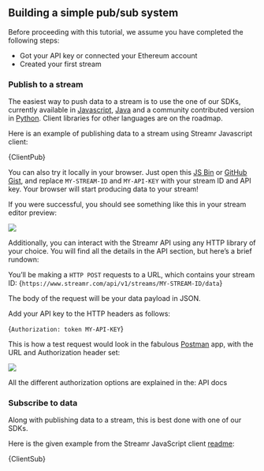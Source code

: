 





## Building a simple pub/sub system

Before proceeding with this tutorial, we assume you have completed the following steps:

- <Link to={links.docs.gettingStarted}>Got your API key or connected your Ethereum account</Link>
- <Link to={links.docs.streams}>Created your first stream</Link> 

### Publish to a stream
The easiest way to push data to a stream is to use the one of our <Link to={links.docs.SDKs}>SDKs</Link>, currently available in <a target="_blank" href="https://github.com/streamr-dev/streamr-client-javascript">Javascript</a>, <a target="_blank" href="https://github.com/streamr-dev/streamr-client-java">Java</a> and a community contributed version in <a target="_blank" href="https://github.com/streamr-dev/streamr-client-python">Python</a>. Client libraries for other languages are on the roadmap.

Here is an example of publishing data to a stream using Streamr Javascript client:

<CodeSnippet language='javascript' wrapLines showLineNumbers >{ClientPub}</CodeSnippet>

You can also try it locally in your browser. Just open this <a target="_blank" href="https://jsbin.com/xahoxut/edit?js,output">JS Bin</a> or <a target="_blank" href="https://gist.github.com/fonty1/f09aa09afcbae0bf5d7032163a466f76">GitHub Gist</a>, and replace `MY-STREAM-ID` and `MY-API-KEY` with your stream ID and API key. Your browser will start producing data to your stream!

If you were successful, you should see something like this in your stream editor preview:

<div className={cx(docsStyles.centered, tutorialStyles.streamPreview)}>
  <img src={StreamEditorPreview} />
</div>

Additionally, you can interact with the Streamr API using any HTTP library of your choice. You will find all the details in the <Link to={links.docs.api}>API section</Link>, but here’s a brief rundown:

You’ll be making a `HTTP POST` requests to a URL, which contains your stream ID:
<CodeSnippet language='json' wrapLines >{`https://www.streamr.com/api/v1/streams/MY-STREAM-ID/data`}</CodeSnippet>

The body of the request will be your data payload in JSON.

Add your API key to the HTTP headers as follows:

<CodeSnippet language='json' wrapLines >{`Authorization: token MY-API-KEY`}</CodeSnippet>

This is how a test request would look in the fabulous <a target="_blank" href="https://www.getpostman.com/">Postman</a> app, with the URL and Authorization header set:

<div className={docsStyles.centered}>
  <img src={Postman} />
</div>

All the different authorization options are explained in the: <Link to={links.docs.api}>API docs</Link>

### Subscribe to data

Along with publishing data to a stream, this is best done with one of our <Link to={links.docs.SDKs}>SDKs</Link>. 

Here is the given example from the Streamr JavaScript client <a target="_blank" href="https://github.com/streamr-dev/streamr-client-javascript">readme</a>:

<CodeSnippet language='javascript' wrapLines showLineNumbers >{ClientSub}</CodeSnippet> 
